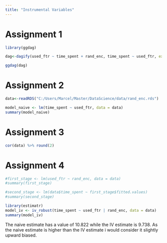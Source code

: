 ```yaml
---
title: "Instrumental Variables"
---
```


# Assignment 1

```r
library(ggdag)

dag<-dagify(used_ftr ~ time_spent + rand_enc, time_spent ~ used_ftr, exposure = "used_ftr", outcome = "time_spent")

ggdag(dag)
```

# Assignment 2

```r
data<-readRDS("C:/Users/Marcel/Master/DataScience/data/rand_enc.rds")

model_naive <- lm(time_spent ~ used_ftr, data = data)
summary(model_naive)
```

# Assignment 3

```r
cor(data) %>% round(2)

```

# Assignment 4

```r
#first_stage <- lm(used_ftr ~ rand_enc, data = data)
#summary(first_stage)

#second_stage <- lm(data$time_spent ~ first_stage$fitted.values)
#summary(second_stage)

library(estimatr)
model_iv <- iv_robust(time_spent ~ used_ftr | rand_enc, data = data)
summary(model_iv)
```

The naive estimate has a value of 10.822 while the IV estimate is 9.738. As the naive estimate is higher than the IV estimate i would consider it slightly upward biased.
